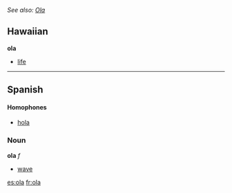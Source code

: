 ''See also: [[Ola]]''
==Hawaiian==
'''ola'''

*[[life]]

----

==Spanish==
====Homophones====
*[[hola]]

===Noun===
'''ola''' ''f''

*[[wave]]

[[es:ola]]
[[fr:ola]]